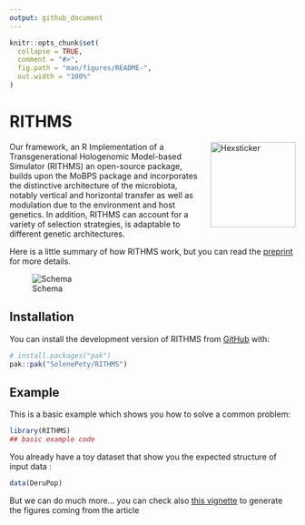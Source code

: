 ```yaml
---
output: github_document
---
```


<!-- README.md is generated from README.Rmd. Please edit that file -->

```r
knitr::opts_chunk$set(
  collapse = TRUE,
  comment = "#>",
  fig.path = "man/figures/README-",
  out.width = "100%"
)
```

# RITHMS

<!-- badges: start -->
<!-- badges: end -->

<!-- Hexsticker -->
<img src="man/figures/hex_rithms.png" alt="Hexsticker" width="150" style="float: right; margin-left: 20px;" />

Our framework, an R Implementation of a Transgenerational Hologenomic Model-based Simulator (RITHMS) an open-source package, builds upon the MoBPS package and incorporates the distinctive architecture of the microbiota, notably vertical and horizontal transfer as well as modulation due to the environment and host genetics. In addition, RITHMS can account for a variety of selection strategies, is adaptable to different genetic architectures.

Here is a little summary of how RITHMS work, but you can read the [preprint](https://png.pngtree.com/png-vector/20220616/ourmid/pngtree-work-in-progress-warning-sign-with-yellow-and-black-stripes-painted-png-image_5060340.png) for more details. 

![Schema](man/figures/core_algorithm.png)

## Installation

You can install the development version of RITHMS from [GitHub](https://github.com/) with:

``` r
# install.packages("pak")
pak::pak("SolenePety/RITHMS")
```

## Example

This is a basic example which shows you how to solve a common problem:

```r
library(RITHMS)
## basic example code
```

You already have a toy dataset that show you the expected structure of input data : 
```r
data(DeruPop)
```

But we can do much more... you can check also [this vignette](https://png.pngtree.com/png-vector/20220616/ourmid/pngtree-work-in-progress-warning-sign-with-yellow-and-black-stripes-painted-png-image_5060340.png) to generate the figures coming from the article 
